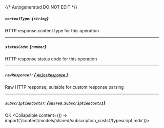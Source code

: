 {/* Autogenerated DO NOT EDIT  */}

##### `contentType`: *{`string`}*
HTTP response content type for this operation

---
##### `statusCode`: *{`number`}*
HTTP response status code for this operation

---
##### `rawResponse?`: [*{ `AxiosResponse` }*](https://axios-http.com/docs/res_schema)
Raw HTTP response; suitable for custom response parsing

---
##### `subscriptionCosts?`: *{`shared.SubscriptionCosts1`}*
OK
<Collapsible content={() => import('/content/models/shared/subscription_costs1/typescript.mdx')}>
</Collapsible>

